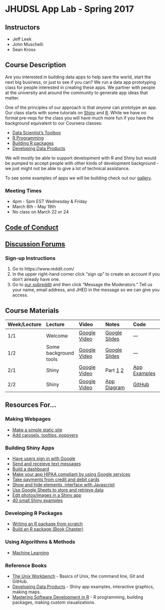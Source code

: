 # JHUDSL App Lab - Spring 2017

## Instructors

- Jeff Leek
- John Muschelli
- Sean Kross

## Course Description

Are you interested in building data apps to help save the world, start the next 
big business, or just to see if you can? We run a data app prototyping class 
for people interested in creating these apps. We partner with people at the 
university and around the community to generate app ideas that matter.

One of the principles of our approach is that _anyone_ can prototype an app. 
Our class starts with some tutorials on [Shiny](https://shiny.rstudio.com/) and [R](https://www.r-project.org/). While we have no formal pre-reqs for the class
you will have much more fun if you have the background equivalent to our 
Coursera classes: 

- [Data Scientist's Toolbox](https://www.coursera.org/learn/data-scientists-tools)
- [R Programming](https://www.coursera.org/learn/r-programming)
- [Building R packages](https://www.coursera.org/learn/r-packages)
- [Developing Data Products](https://www.coursera.org/learn/data-products)

We will mostly be able to support development with R and Shiny but would be 
pumped to accept people with other kinds of development background - we just 
might not be able to give a lot of technical assistance. 

To see some examples of apps we will be building check out our [gallery](http://jhudatascience.org/data_app_gallery.html).

### Meeting Times

- 4pm - 5pm EST Wednesday & Friday
- March 8th - May 19th
- No class on March 22 or 24

## [Code of Conduct](code-of-conduct.html)

## [Discussion Forums](https://www.reddit.com/r/jhudatascience/)

### Sign-up Instructions

1. Go to https://www.reddit.com/
2. In the upper right-hand corner click "sign up" to create an account if you
don't already have one.
3. Go to [our subreddit](https://www.reddit.com/r/jhudatascience/) and then
click "Message the Moderators." Tell us your name, email address, and JHED in
the message so we can give you access.

## Course Materials

| Week/Lecture  | Lecture  |  Video | Notes | Code |
|:------------|:------------|:------------|:------------|:------------|
| 1/1 | Welcome | [Google Video](https://drive.google.com/file/d/0B07kTBXc1TG1LWtFQlFPSk5xaDg/view?usp=sharing) | [Google Slides](https://docs.google.com/presentation/d/1GmvPdhzf2SA3kUvxy1UDtucBPUXogWtQ5bUlKID5Nx0/edit?usp=sharing) | --- |
| 1/2 | Some background tools | [Google Video](https://drive.google.com/file/d/0B07kTBXc1TG1aWZyeC1rVjJLUXM/view?usp=sharing) | [Google Slides](https://docs.google.com/presentation/d/1s-z3FuEmIwgJfHCEr2wKKLXnetPHpxs8avRmmTL5hwo/edit?usp=sharing)| --- | 
| 2/1 | Shiny | [Google Video](https://drive.google.com/file/d/0B07kTBXc1TG1Mi1ZQkRHRWJEbHM/view?usp=sharing) | Part [1](https://datasciencespecialization.github.io/Developing_Data_Products/Shiny_Part_1/Shiny_Part_1.html) [2](https://datasciencespecialization.github.io/Developing_Data_Products/Shiny_Part_2/Shiny_Part_2.html) | [App Examples](shiny.html) | 
| 2/2 | Shiny | [Google Video]() | [App Diagram](https://docs.google.com/drawings/d/1cFWCMyqRFvE1p1VcU_7VljG1JmnuxjcovSxbExbkM1w/edit?usp=sharing) | [GitHub](https://github.com/seankross/simple-text) | 

## Resources For...

### Making Webpages

- [Make a simple static site](http://rmarkdown.rstudio.com/rmarkdown_websites.html)
- [Add carosels, tooltips, popovers](https://ijlyttle.github.io/bsplus/index.html)

### Building Shiny Apps

- [Have users sign in with Google](https://lesliemyint.wordpress.com/2017/01/01/creating-a-shiny-app-with-google-login/)
- [Send and receieve text messages](https://github.com/seankross/twilio)
- [Build a dashboard](http://lenkiefer.com/2017/01/22/build-flex)
- [Make your app HIPAA compliant by using Google services](https://static.googleusercontent.com/media/gsuite.google.com/en//terms/2015/1/hipaa_implementation_guide.pdf)
- [Take payments from credit and debit cards](https://github.com/MarkEdmondson1234/stripeR)
- [Show and hide elements, interface with Javascript](https://github.com/daattali/shinyjs)
- [Use Google Sheets to store and retrieve data](https://github.com/jennybc/googlesheets/tree/master/inst/shiny-examples)
- [Edit photos/images in a Shiny app](https://jfiksel.github.io/2017-02-26-cropping_images_with_a_shiny_app/)
- [40 small Shiny examples](http://zevross.com/blog/2016/04/19/r-powered-web-applications-with-shiny-a-tutorial-and-cheat-sheet-with-40-example-apps/)

### Developing R Packages

- [Writing an R package from scratch](https://hilaryparker.com/2014/04/29/writing-an-r-package-from-scratch/)
- [Build an R package (Book Chapter)](https://bookdown.org/rdpeng/RProgDA/building-r-packages.html)

### Using Algorithms & Methods

- [Machine Learning](http://will-stanton.com/machine-learning-with-r-an-irresponsibly-fast-tutorial/)

### Reference Books

- [The Unix Workbench](http://seankross.com/the-unix-workbench/) - Basics of
Unix, the command line, Git and GitHub.
- [Developing Data Products](https://datasciencespecialization.github.io/Developing_Data_Products/) - Shiny app examples, interactive graphics, making maps.
- [Mastering Software Development in R](https://bookdown.org/rdpeng/RProgDA/) - R programming, building packages, making custom visualizations.
